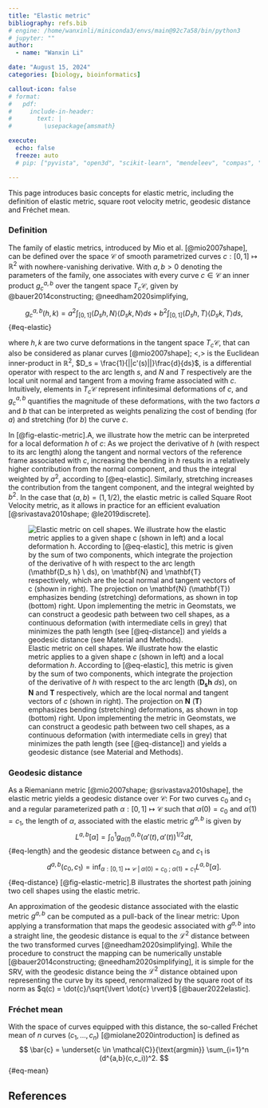 ```yaml
---
title: "Elastic metric"
bibliography: refs.bib
# engine: /home/wanxinli/miniconda3/envs/main@92c7a58/bin/python3
# jupyter: ""
author:
  - name: "Wanxin Li" 

date: "August 15, 2024"
categories: [biology, bioinformatics]    

callout-icon: false
# format:
#   pdf:
#     include-in-header:
#       text: |
#         \usepackage{amsmath}

execute:
  echo: false
  freeze: auto
  # pip: ["pyvista", "open3d", "scikit-learn", "mendeleev", "compas", "matplotlib"]

---
```

This page introduces basic concepts for elastic metric, including the definition of elastic metric, square root velocity metric, geodesic distance and Fréchet mean. 

### Definition
The family of elastic metrics, introduced by Mio et al. [@mio2007shape], can be defined over the space $\mathcal{C}$ of smooth parametrized curves $c:[0,1]\mapsto \mathbb{R}^2$ with nowhere-vanishing derivative. With $a,b>0$ denoting the parameters of the family, one associates with every curve $c \in \mathcal{C}$ an inner product $g^{a, b}_c$ over the tangent space $T_c{\mathcal{C}}$, given by @bauer2014constructing; @needham2020simplifying,

$$g^{a, b}_c(h, k) = a^2\int_{[0,1]}\langle D_sh, N\rangle\langle D_sk, N\rangle ds + b^2 \int_{[0,1]}\langle D_sh, T\rangle\langle D_sk, T\rangle ds,$${#eq-elastic}

where $h,k$ are two curve deformations in  the tangent space $T_c{\mathcal{C}}$, that can also be considered as planar curves [@mio2007shape]; $<,>$ is the Euclidean inner-product in $\mathbb{R}^2$, $D_s = \frac{1}{||c'(s)||}\frac{d}{ds}$, is a differential operator with respect to the arc length $s$, and $N$ and $T$ respectively are the local unit normal and tangent from a moving frame associated with $c$.  
 Intuitively, elements in $T_c{\mathcal{C}}$ represent infinitesimal deformations of $c$, and $g^{a, b}_c$ quantifies the magnitude of these deformations, with the two factors $a$ and $b$ that can be interpreted as weights penalizing the cost of bending (for $a$) and stretching (for $b$) the curve $c$.

In [@fig-elastic-metric].A, we illustrate how the metric can be interpreted for a local deformation $h$ of $c$: As we project the derivative of $h$ (with respect to its arc length) along the tangent and normal vectors of the reference frame associated with $c$, increasing the bending in $h$ results in a relatively higher contribution from the normal component, and thus the integral weighted by $a^2$, according to [@eq-elastic]. Similarly, stretching increases the contribution from the tangent component, and the integral weighted by $b^2$. In the case that $(a,b)=(1,1/2)$, the elastic metric is called Square Root Velocity metric, as it allows in practice for an efficient evaluation [@srivastava2010shape; @le2019discrete].

![Elastic metric on cell shapes. \textbf{A:} We illustrate how the elastic metric applies to a given shape $c$ (shown in left) and a local deformation $h$. According to [@eq-elastic], this metric is given by the sum of two components, which integrate the projection of the derivative of $h$ with respect to the arc length ($\mathbf{D_s h} \ ds$), on $\mathbf{N}$ and $\mathbf{T}$ respectively, which are the local normal and tangent vectors of $c$ (shown in right). The projection on $\mathbf{N}$ ($\mathbf{T}$) emphasizes bending (stretching) deformations, as shown in top (bottom) right. \textbf{B:} Upon implementing the metric in Geomstats, we can construct a geodesic path between two cell shapes, as a continuous deformation (with intermediate cells in grey) that minimizes the path length (see [@eq-distance]) and yields a geodesic distance (see Material and Methods).](figs/elastic_metric.png){#fig-elastic-metric}


### Geodesic distance
As a Riemaniann metric [@mio2007shape; @srivastava2010shape], the elastic metric yields a geodesic distance over $\mathcal{C}$: For two curves $c_0$ and $c_1$ and a regular parameterized path $\alpha:[0,1] \mapsto \mathcal{C}$ such that $\alpha(0)=c_0$ and $\alpha(1)=c_1$, the length of $\alpha$, associated with the elastic metric $g^{a,b}$ is given by
$$
L^{a,b}[\alpha] = \int_0^1 g^{a,b}_{\alpha(t)} (\alpha'(t),\alpha'(t))^{1/2}dt,
$${#eq-length}
and the geodesic distance between $c_0$ and $c_1$ is
$$
d^{a,b}(c_0,c_1) = \inf_{\alpha:[0,1] \mapsto \mathcal{C} \ | \ \alpha(0)=c_0 \ ; \ \alpha(1)=c_1} L^{a,b}[\alpha]. 
$${#eq-distance}
[@fig-elastic-metric].B illustrates the shortest path joining two cell shapes using the elastic metric.

An approximation of the geodesic distance associated with the elastic metric $g^{a,b}$ can be computed as a pull-back of the linear metric: Upon applying a transformation that maps the geodesic associated with $g^{a, b}$ into a straight line, the geodesic distance is equal to the $\mathcal{L}^2$ distance between the two transformed curves [@needham2020simplifying]. 
While the procedure to construct the mapping can be numerically unstable [@bauer2014constructing; @needham2020simplifying], it is simple for the SRV, with the geodesic distance being the $\mathcal{L}^2$ distance obtained upon representing the curve by its speed, renormalized by the square root of its norm as
$q(c) = \dot{c}/\sqrt{\lvert \dot{c} \rvert}$ [@bauer2022elastic].

### Fréchet mean
With the space of curves equipped with this distance, the so-called Fréchet mean of $n$ curves $(c_1,\ldots,c_n)$ [@miolane2020introduction] is defined as
$$
\bar{c} =  \underset{c \in \mathcal{C}}{\text{argmin}} \sum_{i=1}^n (d^{a,b}(c,c_i))^2. 
$${#eq-mean}


## References




